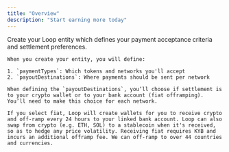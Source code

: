 ```yaml
---
title: "Overview"
description: "Start earning more today"
---
```


<Steps>
  <Step title="Create an account">
    Create your Loop entity which defines your payment acceptance criteria and settlement preferences.

    When you create your entity, you will define: 

    1. `paymentTypes`: Which tokens and networks you'll accept
    2. `payoutDestinations`: Where payments should be sent per network

    When defining the `payoutDestinations`, you’ll choose if settlement is to your crypto wallet or to your bank account (fiat offramping). You’ll need to make this choice for each network.

    If you select fiat, Loop will create wallets for you to receive crypto and off-ramp every 24 hours to your linked bank account. Loop can also swap from crypto (e.g. ETH, SOL) to a stablecoin when it's received, so as to hedge any price volatility. Receiving fiat requires KYB and incurs an additional offramp fee. We can off-ramp to over 44 countries and currencies. 
  </Step>
  <Step title="Configure webhooks">
    
  </Step>
</Steps>